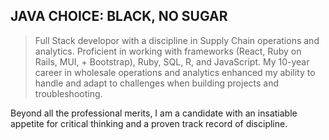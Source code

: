 ## JAVA CHOICE: BLACK, NO SUGAR

>Full Stack developor with a discipline in Supply Chain operations and analytics. Proficient in working with frameworks (React, Ruby on Rails, MUI, + Bootstrap), Ruby, SQL, R, and JavaScript. My 10-year career in wholesale operations and analytics enhanced my ability to handle and adapt to challenges when building projects and troubleshooting. 

Beyond all the professional merits, I am a candidate with an insatiable appetite for critical thinking and a proven track record of discipline. 
